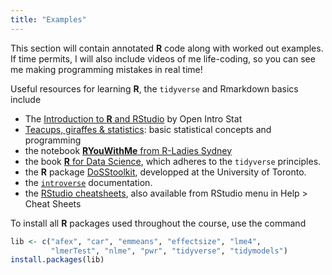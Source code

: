 ```yaml
---
title: "Examples"
---
```


This section will contain annotated **R** code along with worked out examples. If time permits, I will also include videos of me life-coding, so you can see me making programming mistakes in real time!

Useful resources for learning **R**, the `tidyverse` and Rmarkdown basics include

- The [Introduction to **R** and RStudio](http://openintrostat.github.io/oilabs-tidy/01_intro_to_r/intro_to_r.html) by Open Intro Stat
- [Teacups, giraffes & statistics](https://tinystats.github.io/teacups-giraffes-and-statistics/index.html): basic statistical concepts and programming
- the notebook [**RYouWithMe** from R-Ladies Sydney](https://rladiessydney.org/courses/ryouwithme/)
- the book [**R** for Data Science](https://r4ds.had.co.nz/index.html), which adheres to the `tidyverse` principles.
- the **R** package [DoSStoolkit](https://dosstoolkit.com/), developped at the University of Toronto.
- the [`introverse`](https://spielmanlab.github.io/introverse/articles/introverse_online.html) documentation.
- the [RStudio cheatsheets](https://www.rstudio.com/resources/cheatsheets/), also available from RStudio menu in Help > Cheat Sheets

To install all **R** packages used throughout the course, use the command
```r
lib <- c("afex", "car", "emmeans", "effectsize", "lme4", 
         "lmerTest", "nlme", "pwr", "tidyverse", "tidymodels")
install.packages(lib)
```
